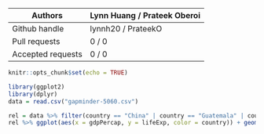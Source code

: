 | Authors  | Lynn Huang / Prateek Oberoi |
| ------------- | ------------- |
| Github handle  | lynnh20  / PrateekO |
| Pull requests  | 0  / 0 |
| Accepted requests  | 0  / 0 |
```r
knitr::opts_chunk$set(echo = TRUE)
```

```r
library(ggplot2)
library(dplyr)
data = read.csv("gapminder-5060.csv")
```

```r
rel = data %>% filter(country == "China" | country == "Guatemala" | country == "Morocco")
rel %>% ggplot(aes(x = gdpPercap, y = lifeExp, color = country)) + geom_line() + ggtitle("Life Expectancy vs GDP per Capita")
```

